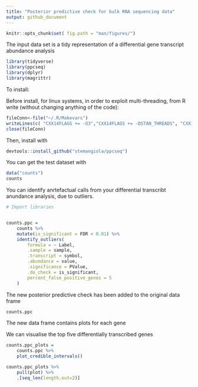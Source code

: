 ```yaml
---
title: "Posterior predictive check for bulk RNA sequencing data"
output: github_document
---
```


```r
knitr::opts_chunk$set( fig.path = "man/figures/")
```

The input data set is a tidy representation of a differential gene transcript abundance analysis

```r
library(tidyverse)
library(ppcseq)
library(dplyr)
library(magrittr)
```

To install:

Before install, for linux systems, in order to exploit multi-threading, from R write (without changing anything of the code):

```r
fileConn<-file("~/.R/Makevars")
writeLines(c( "CXX14FLAGS += -O3","CXX14FLAGS += -DSTAN_THREADS", "CXX14FLAGS += -pthread"), fileConn)
close(fileConn)
```

Then, install with

```r
devtools::install_github("stemangiola/ppcseq")
```

You can get the test dataset with

```r
data("counts")
counts 
```

You can identify anrtefactual calls from your differential transcribt anundance analysis, due to outliers.

```r
# Import libraries


counts.ppc = 
	counts %>%
	mutate(is_significant = FDR < 0.01) %>%
	identify_outliers(
		formula = ~ Label,
		.sample = sample, 
		.transcript = symbol,
		.abundance = value,
		.significance = PValue,
		.do_check = is_significant,
		percent_false_positive_genes = 5
	)
```

The new posterior predictive check has been added to the original data frame

```r
counts.ppc 
```

The new data frame contains plots for each gene

We can visualise the top five differentially transcribed genes

```r
counts.ppc_plots = 
	counts.ppc %>% 
	plot_credible_intervals() 
```

```r
counts.ppc_plots %>%
	pull(plot) %>% 
	.[seq_len(length.out=2)]
```
